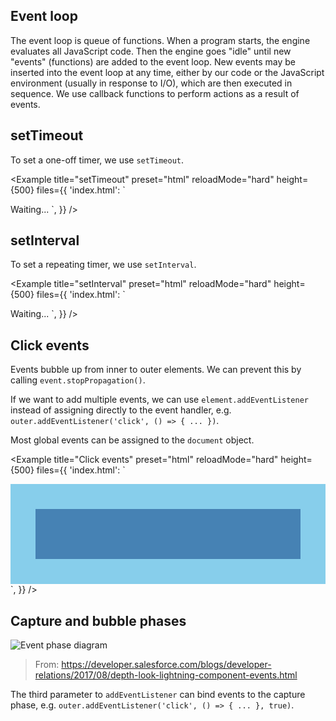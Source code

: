 ## Event loop

The event loop is queue of functions. When a program starts, the engine evaluates all JavaScript code. Then the engine goes "idle" until new "events" (functions) are added to the event loop. New events may be inserted into the event loop at any time, either by our code or the JavaScript environment (usually in response to I/O), which are then executed in sequence. We use callback functions to perform actions as a result of events.

## setTimeout

To set a one-off timer, we use `setTimeout`.

<Example
  title="setTimeout"
  preset="html"
  reloadMode="hard"
  height={500}
  files={{
    'index.html': `<!DOCTYPE html>
<html lang="en">
  <head>
    <meta charset="utf-8">
    <title>My page</title>
  </head>
  <body>Waiting...</body>
  <script>
    setTimeout(() => {
      document.body.innerHTML += 'Called!'
    }, 2000)
  </script>
</html>`,
  }}
/>

## setInterval

To set a repeating timer, we use `setInterval`.

<Example
  title="setInterval"
  preset="html"
  reloadMode="hard"
  height={500}
  files={{
    'index.html': `<!DOCTYPE html>
<html lang="en">
  <head>
    <meta charset="utf-8">
    <title>My page</title>
  </head>
  <body>Waiting...</body>
  <script>
    setInterval(() => {
      document.body.innerHTML += 'Called!'
    }, 2000)
  </script>
</html>`,
  }}
/>

## Click events

Events bubble up from inner to outer elements. We can prevent this by calling `event.stopPropagation()`.

If we want to add multiple events, we can use `element.addEventListener` instead of assigning directly to the event handler, e.g. `outer.addEventListener('click', () => { ... })`.

Most global events can be assigned to the `document` object.

<Example
  title="Click events"
  preset="html"
  reloadMode="hard"
  height={500}
  files={{
    'index.html': `<!DOCTYPE html>
<html lang="en">
  <head>
    <meta charset="utf-8">
    <title>My page</title>
    <style>
      .outer {
        padding: 40px;
        background-color: skyblue;
      }
      .inner {
        padding: 40px;
        background-color: steelblue;
      }
    </style>
  </head>
  <body>
    <div class="outer">
      <div class="inner"></div>
    </div>
  </body>
  <script>
    const outer = document.querySelector(".outer");
    const inner = document.querySelector(".inner");\n
    outer.onclick = (event) => {
      append('outer', 'skyblue')
    };\n
    inner.onclick = (event) => {
      append('inner', 'steelblue')
    };\n
    function append(text, color) {
      const el = document.createElement('div')
      el.innerText = text
      el.style.color = color
      document.body.append(el)
    }
  </script>
</html>`,
  }}
/>

## Capture and bubble phases

![Event phase diagram](https://d259t2jj6zp7qm.cloudfront.net/images/c_scale%2Cw_300-capture-bubble_nbgmry.png)

> From: https://developer.salesforce.com/blogs/developer-relations/2017/08/depth-look-lightning-component-events.html

The third parameter to `addEventListener` can bind events to the capture phase, e.g. `outer.addEventListener('click', () => { ... }, true)`.
